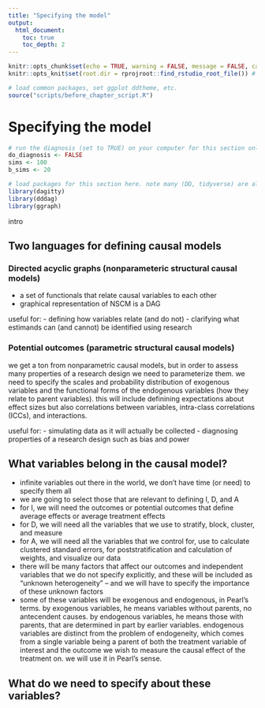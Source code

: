 ```yaml
---
title: "Specifying the model"
output:
  html_document:
    toc: true
    toc_depth: 2
---
```


<!-- note do_bookdown is set in index.rmd, so we know if you are running just this .Rmd or compiling the book-->
```r
knitr::opts_chunk$set(echo = TRUE, warning = FALSE, message = FALSE, cache = FALSE)
knitr::opts_knit$set(root.dir = rprojroot::find_rstudio_root_file()) # files are all relative to RStudio project home
```

```r
# load common packages, set ggplot ddtheme, etc.
source("scripts/before_chapter_script.R")
```

<!-- start post here, do not edit above -->

# Specifying the model

<!-- make sure to rename the section title below -->

```r
# run the diagnosis (set to TRUE) on your computer for this section only before pushing to Github. no diagnosis will ever take place on github.
do_diagnosis <- FALSE
sims <- 100
b_sims <- 20
```

```r
# load packages for this section here. note many (DD, tidyverse) are already available, see scripts/package-list.R
library(dagitty)
library(dddag)
library(ggraph)
```


intro 

## Two languages for defining causal models

### Directed acyclic graphs (nonparameteric structural causal models)

- a set of functionals that relate causal variables to each other
- graphical representation of NSCM is a DAG

useful for:
- defining how variables relate (and do not)
- clarifying what estimands can (and cannot) be identified using research

### Potential outcomes (parametric structural causal models)

we get a ton from nonparametric causal models, but in order to assess many properties of a research design we need to parameterize them. we need to specify the scales and probability distribution of exogenous variables and the functional forms of the endogenous variables (how they relate to parent variables). this will include definining expectations about effect sizes but also correlations between variables, intra-class correlations (ICCs), and interactions.

useful for:
- simulating data as it will actually be collected
- diagnosing properties of a research design such as bias and power

## What variables belong in the causal model?

- infinite variables out there in the world, we don't have time (or need) to specify them all
- we are going to select those that are relevant to defining I, D, and A
- for I, we will need the outcomes or potential outcomes that define average effects or average treatment effects
- for D, we will need all the variables that we use to stratify, block, cluster, and measure
- for A, we will need all the variables that we control for, use to calculate clustered standard errors, for poststratification and calculation of weights, and visualize our data
- there will be many factors that affect our outcomes and independent variables that we do not specify explicitly, and these will be included as "unknown heterogeneity" -- and we will have to specify the importance of these unknown factors
- some of these variables will be exogenous and endogenous, in Pearl's terms. by exogenous variables, he means variables without parents, no antecendent causes. by endogenous variables, he means those with parents, that are determined in part by earlier variables. endogenous variables are distinct from the problem of endogeneity, which comes from a single variable being a parent of both the treatment variable of interest and the outcome we wish to measure the causal effect of the treatment on. we will use it in Pearl's sense.

## What do we need to specify about these variables?



